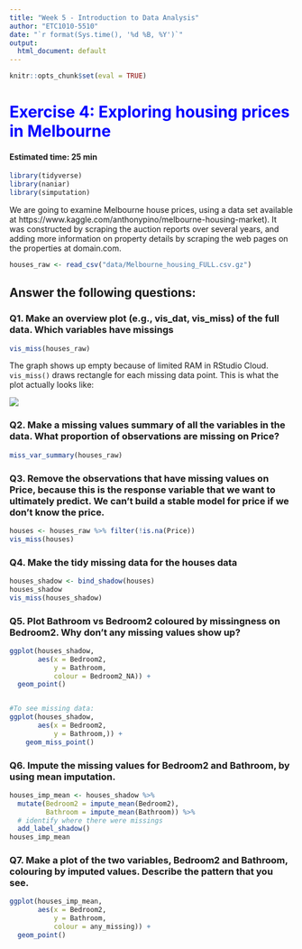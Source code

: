 ---
title: "Week 5 - Introduction to Data Analysis"
author: "ETC1010-5510"
date: "`r format(Sys.time(), '%d %B, %Y')`"
output:
  html_document: default
---

```{r setup, include=FALSE}
knitr::opts_chunk$set(eval = TRUE)
```

# <span style="color:blue"> Exercise 4: Exploring housing prices in Melbourne</span>

#### **Estimated time: 25 min**

```{r library, message=FALSE}
library(tidyverse)
library(naniar)
library(simputation)
```

We are going to examine Melbourne house prices, using a data set available at https://www.kaggle.com/anthonypino/melbourne-housing-market). It was constructed by scraping the auction reports over several years, and adding more information on property details by scraping the web pages on the properties at domain.com.


```{r prepare-data}
houses_raw <- read_csv("data/Melbourne_housing_FULL.csv.gz")
```
## Answer the following questions:

### Q1. Make an overview plot (e.g., vis_dat, vis_miss) of the full data. Which variables have missings
```{r use-vis-miss}
vis_miss(houses_raw)
```

The graph shows up empty because of limited RAM in RStudio Cloud. `vis_miss()` draws rectangle for each missing data point. This is what the plot actually looks like:

![](images/Ex4_housing_Q1.png)


### Q2. Make a missing values summary of all the variables in the data. What proportion of observations are missing on Price?

```{r use-miss-var-summary}
miss_var_summary(houses_raw)
```


### Q3. Remove the observations that have missing values on Price, because this is the response variable that we want to ultimately predict. We can't build a stable model for price if we don't know the price. 

```{r filter-na-price}
houses <- houses_raw %>% filter(!is.na(Price))
vis_miss(houses)
```

### Q4. Make the tidy missing data for the houses data

```{r houses-shadow}
houses_shadow <- bind_shadow(houses)
houses_shadow
vis_miss(houses_shadow)
```

### Q5. Plot Bathroom vs Bedroom2 coloured by missingness on Bedroom2. Why don't any missing values show up?

```{r gg-houses-shadow}
ggplot(houses_shadow,
       aes(x = Bedroom2,
           y = Bathroom,
           colour = Bedroom2_NA)) + 
  geom_point()


#To see missing data:
ggplot(houses_shadow,
       aes(x = Bedroom2,
           y = Bathroom,)) + 
    geom_miss_point()
```

### Q6. Impute the missing values for Bedroom2 and Bathroom, by using mean imputation. 

```{r houses-imp}
houses_imp_mean <- houses_shadow %>%
  mutate(Bedroom2 = impute_mean(Bedroom2),
         Bathroom = impute_mean(Bathroom)) %>%
  # identify where there were missings
  add_label_shadow()
houses_imp_mean
```

### Q7. Make a plot of the two variables, Bedroom2 and Bathroom, colouring by imputed values. Describe the pattern that you see.

```{r gg-show-missings}
ggplot(houses_imp_mean,
       aes(x = Bedroom2,
           y = Bathroom,
           colour = any_missing)) + 
  geom_point()
```



